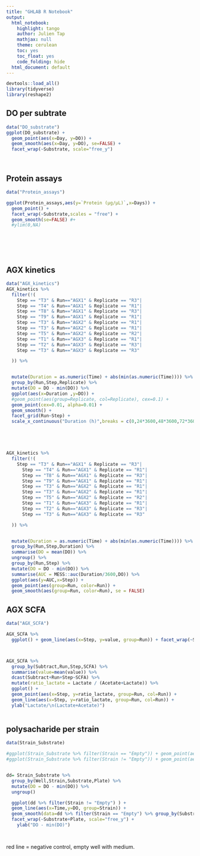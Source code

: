 ```yaml
---
title: "GHLAB R Notebook"
output:
  html_notebook: 
    highlight: tango
    author: Julien Tap
    mathjax: null
    theme: cerulean
    toc: yes
    toc_float: yes
    code_folding: hide
  html_document: default
---
```


```r

devtools::load_all()
library(tidyverse)
library(reshape2)

```


## DO per subtrate

```r


data("DO_substrate")
ggplot(DO_substrate) +
  geom_point(aes(x=Day, y=DO)) +
  geom_smooth(aes(x=Day, y=DO), se=FALSE) +
  facet_wrap(~Substrate, scale="free_y")




```



## Protein assays

```r

data("Protein_assays")

ggplot(Protein_assays,aes(y=`Protein (µg/µL)`,x=Days)) +
  geom_point() +
  facet_wrap(~Substrate,scales = "free") +
  geom_smooth(se=FALSE) #+
  #ylim(0,NA)







```






## AGX kinetics


```r

data("AGX_kinetics")
AGX_kinetics %>%
  filter(!(
    Step == "T3" & Run=="AGX1" & Replicate == "R3"|
    Step == "T4" & Run=="AGX1" & Replicate == "R1"|
    Step == "T8" & Run=="AGX1" & Replicate == "R3"|
    Step == "T9" & Run=="AGX1" & Replicate == "R1"|
    Step == "T3" & Run=="AGX2" & Replicate == "R1"|
    Step == "T3" & Run=="AGX2" & Replicate == "R1"|
    Step == "T5" & Run=="AGX2" & Replicate == "R2"|
    Step == "T1" & Run=="AGX3" & Replicate == "R1"|
    Step == "T2" & Run=="AGX3" & Replicate == "R3"|
    Step == "T3" & Run=="AGX3" & Replicate == "R3"

  )) %>%


  mutate(Duration = as.numeric(Time) + abs(min(as.numeric(Time)))) %>%
  group_by(Run,Step,Replicate) %>%
  mutate(DO = DO - min(DO)) %>%
  ggplot(aes(x=Duration ,y=DO)) +
  #geom_point(aes(group=Replicate, col=Replicate), cex=0.1) +
  geom_point(cex=0.01, alpha=0.01) +
  geom_smooth() +
  facet_grid(Run~Step) +
  scale_x_continuous("Duration (h)",breaks = c(0,24*3600,48*3600,72*3600), labels=c("0","24","48","72"))





AGX_kinetics %>%
  filter(!(
    Step == "T3" & Run=="AGX1" & Replicate == "R3"|
      Step == "T4" & Run=="AGX1" & Replicate == "R1"|
      Step == "T8" & Run=="AGX1" & Replicate == "R3"|
      Step == "T9" & Run=="AGX1" & Replicate == "R1"|
      Step == "T3" & Run=="AGX2" & Replicate == "R1"|
      Step == "T3" & Run=="AGX2" & Replicate == "R1"|
      Step == "T5" & Run=="AGX2" & Replicate == "R2"|
      Step == "T1" & Run=="AGX3" & Replicate == "R1"|
      Step == "T2" & Run=="AGX3" & Replicate == "R3"|
      Step == "T3" & Run=="AGX3" & Replicate == "R3"

  )) %>%


  mutate(Duration = as.numeric(Time) + abs(min(as.numeric(Time)))) %>%
  group_by(Run,Step,Duration) %>%
  summarise(DO = mean(DO)) %>%
  ungroup() %>%
  group_by(Run,Step) %>%
  mutate(DO = DO - min(DO)) %>%
  summarise(AUC = MESS::auc(Duration/3600,DO)) %>%
  ggplot(aes(y=AUC,x=Step)) +
  geom_point(aes(group=Run, color=Run)) +
  geom_smooth(aes(group=Run, color=Run), se = FALSE)

```



## AGX SCFA



```r

data("AGX_SCFA")

AGX_SCFA %>%
  ggplot() + geom_line(aes(x=Step, y=value, group=Run)) + facet_wrap(~SCFA, scale="free_y")



AGX_SCFA %>%
  group_by(Subtract,Run,Step,SCFA) %>%
  summarise(value=mean(value)) %>%
  dcast(Subtract+Run+Step~SCFA) %>%
  mutate(ratio_lactate = Lactate / (Acetate+Lactate)) %>%
  ggplot() + 
  geom_point(aes(x=Step, y=ratio_lactate, group=Run, col=Run)) +
  geom_line(aes(x=Step, y=ratio_lactate, group=Run, col=Run)) +
  ylab("Lactate/\n(Lactate+Acetate)")



```




## polysacharide per strain



```r

data(Strain_Substrate)

#ggplot(Strain_Substrate %>% filter(Strain == "Empty")) + geom_point(aes(x=Time,y=DO)) + facet_wrap(~Substrate+Plate)
#ggplot(Strain_Substrate %>% filter(Strain != "Empty")) + geom_point(aes(x=Time,y=DO)) + facet_wrap(~Substrate+Plate)


dd= Strain_Substrate %>%
  group_by(Well,Strain,Substrate,Plate) %>%
  mutate(DO = DO - min(DO)) %>%
  ungroup()

  ggplot(dd %>% filter(Strain != "Empty") ) +
  geom_line(aes(x=Time,y=DO, group=Strain)) +
  geom_smooth(data=dd %>% filter(Strain == "Empty") %>% group_by(Substrate,Time, Plate) %>% summarise(DO = quantile(DO,0.95)), aes(x=Time,y=DO), col="red", se=F) +
  facet_wrap(~Substrate+Plate, scale="free_y") +
    ylab("DO - min(DO)")




```

red line = negative control, empty well with medium.



